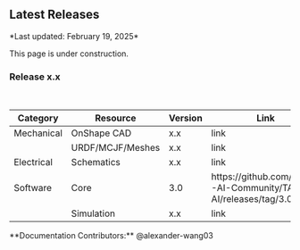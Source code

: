  
## Latest Releases

<Callout type="info" emoji="ℹ️">
  *Last updated: February 19, 2025*
</Callout>


This page is under construction. 

### Release x.x

<br/>

<Table>
  <thead>
    <Tr>
      <Th>Category</Th>
      <Th>Resource</Th>
      <Th>Version</Th>
      <Th>Link</Th>
    </Tr>
  </thead>
  <tbody>
    <Tr>
      <Td>Mechanical</Td>
      <Td>OnShape CAD</Td>
      <Td>x.x</Td>
      <Td>link</Td>
    </Tr>
    <Tr>
      <Td></Td>
      <Td>URDF/MCJF/Meshes</Td>
      <Td>x.x</Td>
      <Td>link</Td>
    </Tr>
    <Tr>
      <Td>Electrical</Td>
      <Td>Schematics</Td>
      <Td>x.x</Td>
      <Td>link</Td>
    </Tr>
    <Tr>
      <Td>Software</Td>
      <Td>Core</Td>
      <Td>3.0</Td>
      <Td>https://github.com/TARS-AI-Community/TARS-AI/releases/tag/3.0</Td>
    </Tr>
    <Tr>
      <Td></Td>
      <Td>Simulation</Td>
      <Td>x.x</Td>
      <Td>link</Td>
    </Tr>
  </tbody>
</Table>

<Callout type="default" emoji="👉">
  **Documentation Contributors:** @alexander-wang03
</Callout>
